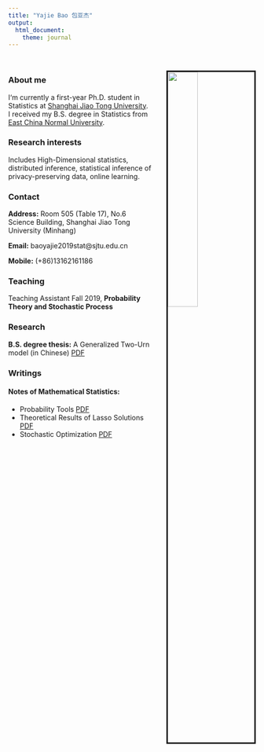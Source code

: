 ```yaml
---
title: "Yajie Bao 包亚杰"
output: 
  html_document:
    theme: journal
---
```

<br />

<img src="./figs/gulangyu.jpeg" style="width:35%; border:3px solid; margin-left: 30px" align="right">


### About me 
I‘m currently a first-year Ph.D. student in Statistics at [Shanghai Jiao Tong University](http://www.math.sjtu.edu.cn/). I received my B.S. degree in Statistics from [East China Normal University](http://stat.ecnu.edu.cn). 

### Research interests

Includes High-Dimensional statistics, distributed inference, statistical inference of privacy-preserving data, online learning.

### Contact 

__Address:__ Room 505 (Table 17), No.6 Science Building, Shanghai Jiao Tong University (Minhang)

__Email:__ baoyajie2019stat@sjtu.edu.cn

__Mobile:__ (+86)13162161186

### Teaching

Teaching Assistant Fall 2019, **Probability Theory and Stochastic Process**

### Research

__B.S. degree thesis:__ A Generalized Two-Urn model (in Chinese) [PDF](./docs/Thesis.pdf)

### Writings

#### Notes of Mathematical Statistics: 

- Probability Tools [PDF](./docs/pt.pdf)
- Theoretical Results of Lasso Solutions [PDF](./docs/lasso.pdf)
- Stochastic Optimization [PDF](./docs/stop.pdf)
